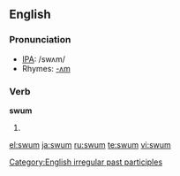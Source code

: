 ==English==

===Pronunciation===
*[[w:IPA|IPA]]: /swʌm/
*Rhymes: [[Rhymes:English:-ʌm|-ʌm]]

===Verb===
'''swum'''
# {{past participle of|[[swim]]}}

[[Category:English irregular past participles]]

[[el:swum]]
[[ja:swum]]
[[ru:swum]]
[[te:swum]]
[[vi:swum]]